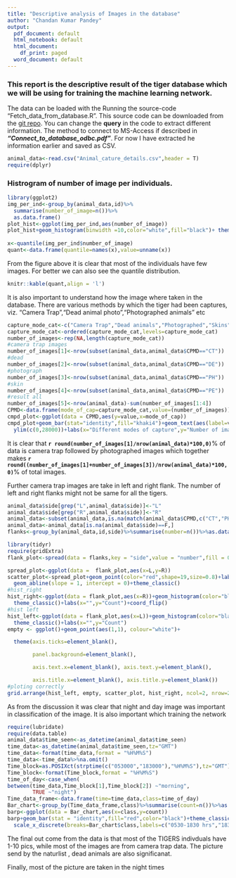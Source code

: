 ```yaml
---
title: "Descriptive analysis of Images in the database"
author: "Chandan Kumar Pandey"
output:
  pdf_document: default
  html_notebook: default
  html_document:
    df_print: paged
  word_document: default
---
```

### This report is the descriptive result of the tiger database which we will be using for training the machine learning network. 

The data can be loaded with the Running the source-code "Fetch_data_from_database.R". This source code can be downloaded from the [git repo](https://github.com/ckp1990/PIC_SEG_DB). You can change the **query** in the code to extract different information. The method to connect to MS-Access if described in **_"Connect_to_database_odbc.pdf"_**. For now I have extracted he information earlier and saved as CSV. 

```r
animal_data<-read.csv("Animal_cature_details.csv",header = T)
require(dplyr)
```

### Histrogram of number of image per individuals. 
```r
library(ggplot2)
img_per_ind<-group_by(animal_data,id)%>%
  summarise(number_of_image=n())%>%
  as.data.frame()
plot_hist<-ggplot(img_per_ind,aes(number_of_image))
plot_hist+geom_histogram(binwidth =10,color="white",fill="black")+ theme_classic()+labs(x="Number of Images per individual",y="Count")+xlim(c(0,600))+ylim(c(0,300))+annotate(geom = "text",x=400,y=250,
                                                                                                                                                                              label=paste("number of individual in EC dataset",nrow(img_per_ind),sep = " "))
x<-quantile(img_per_ind$number_of_image)
quant<-data.frame(quantile=names(x),value=unname(x))

```

From the figure above it is clear that most of the individuals have few images. For better we can also see the quantile distribution. 

``` r
knitr::kable(quant,align = 'l')
```

It is also important to understand how the image where taken in the database. There are various methods by which the tiger had been captures, viz. "Camera Trap","Dead animal photo","Photographed animals" etc

```r
capture_mode_cat<-c("Camera Trap","Dead animals","Photographed","Skins","rest all images")
capture_mode_cat<-ordered(capture_mode_cat,levels=capture_mode_cat)
number_of_images<-rep(NA,length(capture_mode_cat))
#camera trap images
number_of_images[1]<-nrow(subset(animal_data,animal_data$CPMD=="CT"))
#dead
number_of_images[2]<-nrow(subset(animal_data,animal_data$CPMD=="DE"))
#photograph
number_of_images[3]<-nrow(subset(animal_data,animal_data$CPMD=="PH"))
#skin
number_of_images[4]<-nrow(subset(animal_data,animal_data$CPMD=="PE"))
#result all
number_of_images[5]<-nrow(animal_data)-sum(number_of_images[1:4]) 
CPMD<-data.frame(mode_of_cap=capture_mode_cat,value=(number_of_images))
cmpd_plot<-ggplot(data = CPMD,aes(y=value,x=mode_of_cap))
cmpd_plot+geom_bar(stat="identity",fill="khaki4")+geom_text(aes(label=value),hjust=0.2,vjust=-1,size=5,position = position_dodge(0.9),angle=20)+
  ylim(c(0,28000))+labs(x="Different modes of capture",y="Number of images")+theme_classic()
```

It is clear that **`r round(number_of_images[1]/nrow(animal_data)*100,0)`**% of data is camera trap followed by photographed images which together makes **`r round((number_of_images[1]+number_of_images[3])/nrow(animal_data)*100,0)`**% of total images. 

Further camera trap images are take in left and right flank. The number of left and right flanks might not be same for all the tigers. 

```r
animal_data$side[grep("L",animal_data$side)]<-"L"
animal_data$side[grep("R",animal_data$side)]<-"R"
animal_data<-subset(animal_data,is.na(match(animal_data$CPMD,c("CT","PH")))==F)
animal_data<-animal_data[is.na(animal_data$side)==F,]
flanks<-group_by(animal_data,id,side)%>%summarise(number=n())%>%as.data.frame()

library(tidyr)
require(gridExtra)
flank_plot<-spread(data = flanks,key = "side",value = "number",fill = 0)

spread_plot<-ggplot(data =  flank_plot,aes(x=L,y=R))
scatter_plot<-spread_plot+geom_point(color="red",shape=19,size=0.8)+labs(x="Number of left image",y="Number of right image)")+
  geom_abline(slope = 1, intercept = 0)+theme_classic()
#hist_right
hist_right<-ggplot(data = flank_plot,aes(x=R))+geom_histogram(color="black",fill="red",binwidth = 10)+
  theme_classic()+labs(x="",y="Count")+coord_flip()
#hist left
hist_left<-ggplot(data = flank_plot,aes(x=L))+geom_histogram(color="black",fill="blue",binwidth = 10)+
  theme_classic()+labs(x="",y="Count")
empty <- ggplot()+geom_point(aes(1,1), colour="white")+

  theme(axis.ticks=element_blank(), 

        panel.background=element_blank(), 

        axis.text.x=element_blank(), axis.text.y=element_blank(),           

        axis.title.x=element_blank(), axis.title.y=element_blank())
#ploting correctly
grid.arrange(hist_left, empty, scatter_plot, hist_right, ncol=2, nrow=2, widths=c(2, 1), heights=c(1, 2))
```

As from the discussion it was clear that night and day image was important in classification of the image. It is also important which training the network

```r
require(lubridate)
require(data.table)
animal_data$time_seen<-as_datetime(animal_data$time_seen)
time_data<-as_datetime(animal_data$time_seen,tz="GMT")
time_data<-format(time_data,format = "%H%M%S")
time_data<-time_data%>%na.omit()
Time_block=as.POSIXct(strptime(c("053000","183000"),"%H%M%S"),tz="GMT")
Time_block<-format(Time_block,format = "%H%M%S")
time_of_day<-case_when(
between(time_data,Time_block[1],Time_block[2]) ~"morning",
        TRUE ~"night")
Time_data_frame<-data.frame(time=time_data,class=time_of_day)
Bar_chart<-group_by(Time_data_frame,class)%>%summarise(count=n())%>%as.data.frame()
barp<-ggplot(data = Bar_chart,aes(x=class,y=count))
barp+geom_bar(stat = "identity",fill="red",color="black")+theme_classic()+labs(x="Time of the day",y="Number of Image")+
  scale_x_discrete(breaks=Bar_chart$class,labels=c("0530-1830 hrs","1831-0529 hrs"))
```

The final out come from the data is that most of the TIGERS indivduals have 1-10 pics, while most of the images are from camera trap data. The picture send by the naturlist , dead animals are also significanat. 

Finally, most of the picture are taken in the night times

